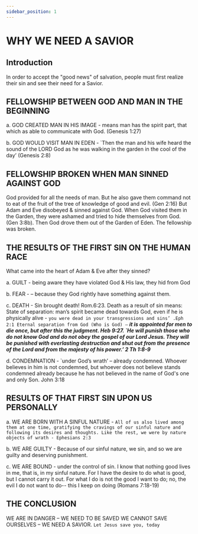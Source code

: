 ```yaml
---
sidebar_position: 1
---
```

# WHY WE NEED A SAVIOR

## Introduction

In order to accept the "good news" of salvation, people must first realize their sin and see their need for a Savior.

## FELLOWSHIP BETWEEN GOD AND MAN IN THE BEGINNING

a. GOD CREATED MAN IN HIS IMAGE - means man has the spirit part, that which as able
to communicate with God. (Genesis 1:27)

b. GOD WOULD VISIT MAN IN EDEN - `Then the man and his wife heard the sound of the
LORD God as he was walking in the garden in the cool of the day’ (Genesis 2:8)

## FELLOWSHIP BROKEN WHEN MAN SINNED AGAINST GOD

God provided for all the needs of man. But he also gave them command not to eat of the fruit of the tree of knowledge of good and evil. (Gen 2:16) But Adam and Eve disobeyed & sinned against God. When God visited them in the Garden, they were ashamed and tried to hide themselves from God. (Gen 3:8b). Then God drove them out of the Garden of Eden. The fellowship was broken.

## THE RESULTS OF THE FIRST SIN ON THE HUMAN RACE

What came into the heart of Adam & Eve after they sinned?

a. GUILT - being aware they have violated God & His law, they hid from God

b. FEAR - – because they God rightly have something against them.

c. DEATH - Sin brought death! Rom.6:23. Death as a result of sin means:
State of separation: man’s spirit became dead towards God, even if he is physically alive - `you were dead in your transgressions and sins’ .Eph 2:1 Eternal separation from God (Who is God) –` ***it is appointed for men to die once, but after this the judgment. Heb 9:27. `He will punish those who do not know God and do not obey the
gospel of our Lord Jesus. They will be punished with everlasting destruction and shut out from the presence of the Lord and from the majesty of his power.’ 2 Th 1:8-9***

d. CONDEMNATION - `under God’s wrath’ – already condemned. Whoever believes in him is
not condemned, but whoever does not believe stands condemned already because he has not
believed in the name of God's one and only Son. John 3:18

## RESULTS OF THAT FIRST SIN UPON US PERSONALLY

a. WE ARE BORN WITH A SINFUL NATURE - `All of us also lived among them at one time,
gratifying the cravings of our sinful nature and following its desires and thoughts. Like the rest, we were by nature objects of wrath - Ephesians 2:3`

b. WE ARE GUILTY - Because of our sinful nature, we sin, and so we are guilty and deserving punishment.

c. WE ARE BOUND - under the control of sin. I know that nothing good lives in me, that is, in my sinful nature. For I have the desire to do what is good, but I cannot carry it out. For what I do is not the good I want to do; no, the evil I do not want to do-- this I keep on doing (Romans 7:18-19)

## THE CONCLUSION

WE ARE IN DANGER – WE NEED TO BE SAVED
WE CANNOT SAVE OURSELVES – WE NEED A SAVIOR.
`Let Jesus save you, today`